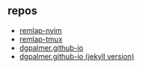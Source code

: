 ## repos

- [remlap-nvim](https://github.com/dgpalmer/remlap-nvim)
- [remlap-tmux](https://github.com/dgpalmer/remlap-tmux)
- [dgpalmer.github-io](https://github.com/dgpalmer/dgpalmer.github.io)
- [dgpalmer.github-io (jekyll version)](https://github.com/dgpalmer/dgpalmer.github.io-jekyll)
